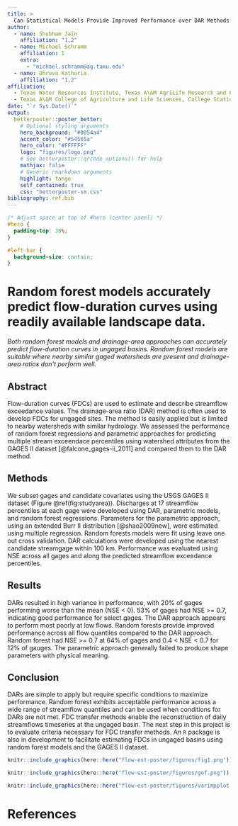 ```yaml
---
title: >
  Can Statistical Models Provide Improved Performance over DAR Methods for Estimating Flow-duration Curves and Daily Streamflows in Ungauged Catchments?
author:
  - name: Shubham Jain
    affiliation: "1,2"
  - name: Michael Schramm
    affiliation: 1
    extra:
      - "michael.schramm@ag.tamu.edu"
  - name: Dhruva Kathuria
    affiliation: "1,2"
affiliation:
  - Texas Water Resources Institute, Texas A\&M AgriLife Research and Extension Service, College Station, TX
  - Texas A\&M College of Agriculture and Life Sciences, College Station, TX
date: "`r Sys.Date()`"
output:
  betterposter::poster_better:
    # Optional styling arguments
    hero_background: "#0054a4"
    accent_color: "#54565a"
    hero_color: "#FFFFFF"
    logo: "figures/logo.png"
    # See betterposter::qrcode_options() for help
    mathjax: false
    # Generic rmarkdown arguments
    highlight: tango
    self_contained: true
    css: "betterposter-sm.css"
bibliography: ref.bib
---
```


```css
/* Adjust space at top of #hero (center panel) */
#hero {
  padding-top: 30%;
}

#left-bar {
  background-size: contain;
}
```


<div id="hero">
<!--
  Center Column of Poster

  * The main text goes in <h1> (single #) header.
  * You can add additional text if desired.
-->

# Random forest models **accurately predict** flow-duration curves using **readily available landscape data**.

*Both random forest models and drainage-area approaches can accurately predict flow-duration curves in ungaged basins. Random forest models are suitable where nearby similar gaged watersheds are present and drainage-area ratios don't perform well.*


</div>



<div id="left-bar">
<!-- Text in the left bar, title and authors added automatically -->

## Abstract

Flow-duration curves (FDCs) are used to estimate and describe streamflow exceedance values. The drainage-area ratio (DAR) method is often used to develop FDCs for ungaged sites. The method is easily applied but is limited to nearby watersheds with similar hydrology. We assessed the performance of random forest regressions and parametric approaches for predicting multiple stream exceendace percentiles using watershed attributes from the GAGES II dataset [@falcone_gages-ii_2011] and compared them to the DAR method.

## Methods

We subset gages and candidate covariates using the USGS GAGES II dataset (Figure \@ref(fig:studyarea)). Discharges at 17 streamflow percentiles at each gage were developed using DAR, parametric models, and random forest regressions. Parameters for the parametric approach, using an extended Burr II distribution [@shao2009new], were estimated using multiple regression. Random forests models were fit using leave one out cross validation. DAR calculations were developed using the nearest candidate streamgage within 100 km. Performance was evaluated using NSE across all gages and along the predicted streamflow exceedance percentiles.

## Results

DARs resulted in high variance in performance, with 20% of gages performing worse than the mean (NSE < 0). 53% of gages had NSE >= 0.7, indicating good performance for select gages. The DAR approach appears to perform most poorly at low flows. Random forests provide improved performance across all flow quantiles compared to the DAR approach. Random forest had NSE >= 0.7 at 64% of gages and 0.4 < NSE < 0.7 for 12% of gauges. The parametric approach generally failed to produce shape parameters with physical meaning.

## Conclusion

DARs are simple to apply but require specific conditions to maximize performance. Random forest exhibits acceptable performance across a wide range of streamflow quantiles and can be used when conditions for DARs are not met. FDC transfer methods enable the reconstruction of daily streamflows timeseries at the ungaged basin. The next step in this project is to evaluate criteria necessary for FDC transfer methods. An `R` package is also in development to facilitate estimating FDCs in ungaged basins using random forest models and the GAGES II dataset.

</div>



<div id="right-bar">
<!-- Right bar -->

```r
knitr::include_graphics(here::here("flow-est-poster/figures/fig1.png"))
```

```r
knitr::include_graphics(here::here("flow-est-poster/figures/gof.png"))
```

```r
knitr::include_graphics(here::here("flow-est-poster/figures/varimpplot.png"))
```

</div>

# References

